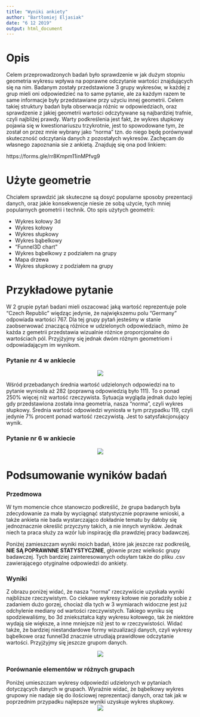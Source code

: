```yaml
---
title: "Wyniki ankiety"
author: "Bartłomiej Eljasiak"
date: "6 12 2019"
output: html_document
---
```


# Opis 
Celem przeprowadzonych badań było sprawdzenie w jak dużym stopniu geometria wykresu wpływa na poprawne odczytanie wartości znajdujących się na nim. Badanym zostały przedstawione 3 grupy wykresów, w każdej z grup mieli oni odpowiedzieć na to same pytanie, ale za każdym razem te same informacje były przedstawiane przy użyciu innej geometrii. Celem takiej struktury badań była obserwacja różnic w odpowiedziach, oraz sprawdzenie z jakiej geometrii wartości odczytywane są najbardziej trafnie, czyli najbliżej prawdy. Warty podkreślenia jest fakt, że wykres słupkowy pojawia się w kwestionariuszu trzykrotnie, jest to spowodowane tym, że został on przez mnie  wybrany jako "norma" tzn. do niego będę porównywał skuteczność odczytania danych z pozostałych wykresów. Zachęcam do własnego zapoznania sie z ankietą. Znajduję się ona pod linkiem: 

https://forms.gle/rr8Kmpm11inMPfvg9

# Użyte geometrie
Chciałem sprawdzić jak skuteczne są dosyć popularne sposoby prezentacji danych, oraz jakie konsekwencje niesie ze sobą użycie, tych mniej popularnych geometrii i technik. Oto spis użytych geometrii: 

* Wykres kołowy 3d 
* Wykres kołowy 
* Wykres słupkowy 
* Wykres bąbelkowy 
* "Funnel3D chart" 
* Wykres bąbelkowy z podziałem na grupy 
* Mapa drzewa  
* Wykres słupkowy z podziałem na grupy 

# Przykładowe pytanie 

W 2 grupie pytań badani mieli oszacować jaką wartość reprezentuje pole "Czech Republic" więdząc jedynie, że największemu polu "Germany" odpowiada wartości 767. Dla tej grupy pytań jesteśmy w stanie zaobserwować znaczącą różnice w udzielonych odpowiedziach, mimo że każda z gemetrii przedstawia wizualnie różnice proporcjonalne do wartościach pól. Przyjżyjmy się jednak dwóm różnym geometriom i odpowiadającym im wynikom. 

### Pytanie nr 4 w ankiecie 
<center>
![](dane/4.png)
</center>
Wśród przebadanych średnia wartość udzielonych odpowiedzi na to pytanie wyniosła aż 282 (poprawną odpowiedzią było 111). To o ponad 250% więcej niż wartość rzeczywista. Sytuacja wygląda jednak dużo lepiej gdy przedstawiona została inna geometria, nasza "norma", czyli wykres słupkowy. Średnia wartość odpowiedzi wyniosła w tym przypadku 119, czyli jedynie 7% procent ponad wartość rzeczywistą. Jest to satysfakcjonujący wynik.  

### Pytanie nr 6 w ankiecie 

<center>
![](dane/6.png)
</center>

# Podsumowanie wyników badań

### Przedmowa
W tym momencie chce stanowczo podkreślić, że grupa badanych była zdecydowanie za mała by wyciągnąć statystycznie poprawne wnioski, a także ankieta nie bada wystarczająco dokładnie tematu by dałoby się jednoznacznie określić przyczyny takich, a nie innych wyników. Jednak niech ta praca służy za wzór lub inspirację dla prawdziej pracy badawczej. 

Poniżej zamieszczam wyniki moich badań, które jak jeszcze raz podkreślę, **NIE SĄ POPRAWNNE STATYSTYCZNIE**, głównie przez wielkośc grupy badawczej.
Tych bardziej zainteresowanych odsyłam także do pliku .csv zawierającego otyginalne odpowiedzi do ankiety.

### Wyniki
Z obrazu poniżej widać, że nasza "norma" rzeczywiście uzyskała wyniki najbliższe rzeczywistym. Co ciekawe wykresy kołowe nie poradziły sobie z zadaniem dużo gorzej, chociaż dla tych w 3 wymiarach widoczne jest już odchylenie mediany od wartości rzeczywistych. Takiego wyniku się spodziewaliśmy, bo 3d zniekształca kąty wykresu kołowego, tak że niektóre wydają sie większe, a inne mniejsze niż jest to w rzeczywistości. 
Widać także, że bardziej niestandardowe formy wizualizacji danych, czyli wykresy bąbelkowe oraz funnel3d znacznie utrudiają prawidłowe odczytanie wartości. Przyjżyjmy się jeszcze grupom danych. 

<center>
![](dane/wynik.png)
</center>
### Porównanie elementów w różnych grupach 

Poniżej umieszczam wykresy odpowiedzi udzielonych w pytaniach dotyczących danych w grupach. Wyraźnie widać, że bąbelkowy wykres grupowy nie nadaje się do ilościowej reprezentacji danych, oraz tak jak w poprzednim przypadku najlepsze wyniki uzyskuje wykres słupkowy.
<center>
![](dane/wyniki2.png)
</center>

